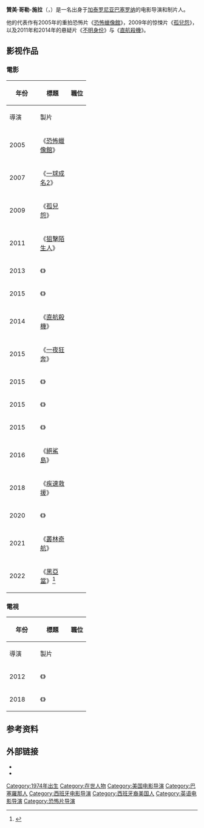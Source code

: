 {{noteTA
|G1=Show
|G2=Movie
}}
{{Infobox entertainer
| type        = 導演
| name        = 豪梅·寇勒特-瑟拉<br>{{small|{{lang|es|Jaume Collet-Serra}}}}
| image       = Jaume Collet-Serra (cropped).jpg
| caption     = 瑟拉於2015年
| birth_name  = 
| birth_date  = {{Birth date and age|1974|3|23|df=yes}}
| birth_place = [[西班牙|西班牙]][[加泰罗尼亚|加泰罗尼亚]]<br>[[桑蒂斯克莱德瓦利亚尔塔|桑蒂斯克莱德瓦利亚尔塔]]
| occupation  = 電影導演、製片
| years_active = 2005年至今
}}

'''贊美·哥勒-施拉'''（{{lang-ca|Jaume Collet-Serra}}，{{bd|1974年|3月23日}}）是一名出身于[[加泰罗尼亚|加泰罗尼亚]][[巴塞罗纳|巴塞罗纳]]的电影导演和制片人。

他的代表作有2005年的重拍恐怖片《[[恐怖蠟像館|恐怖蠟像館]]》，2009年的惊悚片《[[孤兒怨|孤兒怨]]》，以及2011年和2014年的悬疑片《[[不明身份|不明身份]]》与《[[直航殺機|直航殺機]]》。

== 影视作品 ==
=== 電影 ===
{| class="wikitable" style="margin-right: 0;"
! rowspan="2" | 年份
! rowspan="2" | 標題
! colspan="2" | 職位
! rowspan="2" | 附註
|-
! width="65" | 導演
! width="65" | 製片
|-
| 2005
| 《[[恐怖蠟像館|恐怖蠟像館]]》
| {{yes}}
| {{no}}
| 
|-
| 2007
| 《[[一球成名2|一球成名2]]》
| {{yes}}
| {{no}}
| 
|-
| 2009
| 《[[孤兒怨|孤兒怨]]》
| {{yes}}
| {{no}}
| 
|-
| 2011
| 《[[狙擊陌生人|狙擊陌生人]]》
| {{yes}}
| {{no}}
| 
|-
| 2013
| 《{{le|記憶偵探|Mindscape (film)}}》
| {{no}}
| {{yes}}
| 
|-
| 2015
| 《{{le|恶魔来搭讪|Hooked Up (film)}}》
| {{no}}
| {{yes|執行}}
| 
|-
| 2014
| 《[[直航殺機|直航殺機]]》
| {{yes}}
| {{no}}
| 
|-
| 2015
| 《[[一夜狂奔|一夜狂奔]]》
| {{yes}}
| {{yes|執行}}
| 
|-
| 2015
| 《{{le|大滅絕 (電影)|Extinction (2015 film)|大滅絕}}》
| {{no}}
| {{yes}}
| 
|-
| 2015
| 《{{le|乘車驚魂|Curve (film)}}》
| {{no}}
| {{yes}}
| 
|-
| 2015
| 《{{le|伊甸 (2015年電影)|Eden (2015 film)|伊甸}}》
| {{no}}
| {{yes}}
| 
|-
| 2016
| 《[[絕鯊島|絕鯊島]]》
| {{yes}}
| {{yes|執行}}
| 
|-
| 2018
| 《[[疾速救援|疾速救援]]》
| {{yes}}
| {{yes|執行}}
| 
|-
| 2020
| 《{{le|空中謎航|Horizon Line}}》
| {{no}}
| {{yes|執行}}
| 
|-
| 2021
| 《[[叢林奇航_(電影)|叢林奇航]]》
| {{yes}}
| {{no}}
| 
|-
| 2022
| 《[[黑亞當_(電影)|黑亞當]]》<ref>{{Cite web |last=Kroll |first=Justin |date=2019-06-07 |title=Jaume Collet-Serra Eyed to Direct DC's 'Black Adam' Starring Dwayne Johnson |url=https://variety.com/2019/film/news/jaume-collet-serra-black-adam-dwayne-johnson-1203138975/ |dead-url=no |archive-url=https://web.archive.org/web/20190607193152/https://variety.com/2019/film/news/jaume-collet-serra-black-adam-dwayne-johnson-1203138975/ |archive-date=2019-06-07 |access-date=2019-06-07 |website=[[Variety_(magazine)|Variety]]|language=en-US}}</ref>
| {{yes}}
| {{no}}
| 
|}

=== 電視 ===
{| class="wikitable" style="margin-right: 0;"
! rowspan="2" | 年份
! rowspan="2" | 標題
! colspan="2" | 職位
! rowspan="2" | 附註
|-
! width="65" | 導演
! width="65" | 製片
|-
| 2012
| 《{{le|神祕之河 (電視劇)|The River (American TV series)|神祕之河}}》
| {{yes}}
| {{yes}}
| 2集
|-
| 2018
| 《{{le|虚拟幻梦|Reverie (TV series)}}》
| {{yes}}
| {{yes|執行}}
| 單集：「Apertus」
|}

== 参考资料 ==
{{reflist}}

== 外部链接 ==
*{{Official website|http://www.jaumecolletserra.com}}
*{{imdb name|1429471}}

{{Jaume Collet-Serra}}
{{Authority control}}
{{DEFAULTSORT:Collet-Serra, Jaume}}
[[Category:1974年出生|Category:1974年出生]]
[[Category:在世人物|Category:在世人物]]
[[Category:美国电影导演|Category:美国电影导演]]
[[Category:巴塞羅那人|Category:巴塞羅那人]]
[[Category:西班牙电影导演|Category:西班牙电影导演]]
[[Category:西班牙裔美国人|Category:西班牙裔美国人]]
[[Category:英语电影导演|Category:英语电影导演]]
[[Category:恐怖片导演|Category:恐怖片导演]]